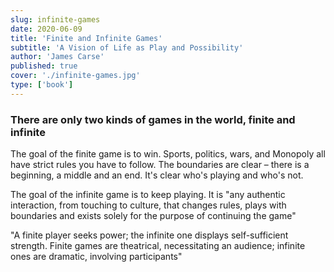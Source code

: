 ```yaml
---
slug: infinite-games
date: 2020-06-09
title: 'Finite and Infinite Games'
subtitle: 'A Vision of Life as Play and Possibility'
author: 'James Carse'
published: true
cover: './infinite-games.jpg'
type: ['book']
---
```


### There are only two kinds of games in the world, **finite** and **infinite**

The goal of the finite game is to win. Sports, politics, wars, and Monopoly all have strict rules you have to follow. The boundaries are clear – there is a beginning, a middle and an end. It's clear who's playing and who's not.

The goal of the infinite game is to keep playing. It is "any authentic interaction, from touching to culture, that changes rules, plays with boundaries and exists solely for the purpose of continuing the game"

"A finite player seeks power; the infinite one displays self-sufficient strength. Finite games are theatrical, necessitating an audience; infinite ones are dramatic, involving participants"